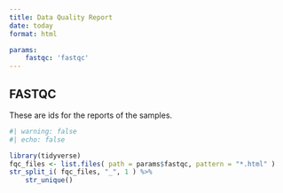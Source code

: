 ```yaml
---
title: Data Quality Report
date: today
format: html

params:
    fastqc: 'fastqc'
---
```


## FASTQC

These are ids for the reports of the samples.

```r
#| warning: false
#| echo: false

library(tidyverse)
fqc_files <- list.files( path = params$fastqc, pattern = "*.html" )
str_split_i( fqc_files, "_", 1 ) %>% 
    str_unique()
```